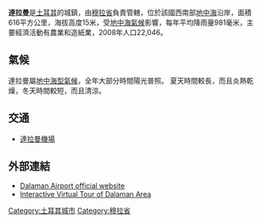 '''達拉曼'''是[[土耳其|土耳其]]的城鎮，由[[穆拉省|穆拉省]]負責管轄，位於該國西南部[[地中海|地中海]]沿岸，面積616平方公里，海拔高度15米，受[[地中海氣候|地中海氣候]]影響，每年平均降雨量981毫米，主要經濟活動有農業和造紙業，2008年人口22,046。

==氣候==
達拉曼屬[[地中海型氣候|地中海型氣候]]，全年大部分時間陽光普照。 夏天時間較長，而且炎熱乾燥，冬天時間較短，而且清涼。 

{{Weather box |metric first= Yes |single line= Yes |location= 達拉曼 
|Jan record high C= 25.3 
|Feb record high C= 25.0
|Mar record high C= 31.0
|Apr record high C= 34.0
|May record high C= 38.0
|Jun record high C= 43.5
|Jul record high C= 48.5
|Aug record high C= 43.1
|Sep record high C= 42.0
|Oct record high C= 39.0
|Nov record high C= 32.8
|Dec record high C= 25.0
|Jan high C= 15.8 
|Feb high C= 16.1
|Mar high C= 18.5
|Apr high C= 21.8
|May high C= 26.3
|Jun high C= 31.5
|Jul high C= 33.9
|Aug high C= 33.9
|Sep high C= 31.1
|Oct high C= 26.7
|Nov high C= 21.3
|Dec high C= 17.0  
|Jan low C= 5.6 
|Feb low C= 5.8
|Mar low C= 7.0
|Apr low C= 9.6
|May low C= 13.5
|Jun low C= 17.8
|Jul low C= 20.7
|Aug low C= 20.6
|Sep low C= 17.2
|Oct low C= 13.3
|Nov low C= 9.4
|Dec low C= 6.9  
|Jan record low C= -4.0 
|Feb record low C= -5.3
|Mar record low C= -1.3
|Apr record low C= 0.0
|May record low C= 6.1
|Jun record low C= 9.7
|Jul record low C= 13.0
|Aug record low C= 14.0
|Sep record low C= 7.8
|Oct record low C= 4.2
|Nov record low C= -1.5
|Dec record low C= -1.3
|Jan rain days= 12.2
|Feb rain days= 10.8
|Mar rain days= 9.0
|Apr rain days= 7.4
|May rain days= 4.3
|Jun rain days= 2.2
|Jul rain days= 1.4
|Aug rain days= 1.5
|Sep rain days= 2.1
|Oct rain days= 5.0
|Nov rain days= 8.8
|Dec rain days= 12.1
|Jan precipitation mm = 191.2
|Feb precipitation mm = 147.5
|Mar precipitation mm = 91.0
|Apr precipitation mm = 51.6
|May precipitation mm = 25.1
|Jun precipitation mm = 8.0
|Jul precipitation mm = 2.8
|Aug precipitation mm = 1.9
|Sep precipitation mm = 20.4
|Oct precipitation mm = 70.7
|Nov precipitation mm = 159.6
|Dec precipitation mm = 211.4
|Jan humidity = 64
|Feb humidity = 63
|Mar humidity = 64
|Apr humidity = 66
|May humidity = 66
|Jun humidity = 57
|Jul humidity = 57
|Aug humidity = 59
|Sep humidity = 56
|Oct humidity = 61
|Nov humidity = 66
|Dec humidity = 67   
|Jan sun= 158.1   
|Feb sun= 156.8 
|Mar sun= 213.9 
|Apr sun= 237 
|May sun= 300.7 
|Jun sun= 342 
|Jul sun= 365.8 
|Aug sun= 347.2 
|Sep sun= 300 
|Oct sun= 244.9 
|Nov sun= 183 
|Dec sun= 151.9 
|source 1= Devlet Meteoroloji İşleri Genel Müdürlüğü <ref>{{cite web |url=http://www.dmi.gov.tr/veridegerlendirme/il-ve-ilceler-istatistik.aspx?m=DALAMAN |title=存档副本 |accessdate=2011-03-19 |deadurl=yes |archiveurl=https://web.archive.org/web/20111016070630/http://www.dmi.gov.tr/veridegerlendirme/il-ve-ilceler-istatistik.aspx?m=DALAMAN |archivedate=2011-10-16 }}</ref>
|date= March 2011
|source 2= Weather2 <ref>http://www.myweather2.com/Holiday-Destinations/Turkey/Dalaman/climate-profile.aspx?month=1</ref>
|date= August 2011
}}

==交通==
*[[達拉曼機場|達拉曼機場]]
==外部連結==
*[https://web.archive.org/web/20120707092129/http://www.atmairport.aero/Dalaman_en/index.php Dalaman Airport official website] {{en}}
*[https://web.archive.org/web/20120706151331/http://www.360travelguide.com/travelpack/resort.asp?Resort=Turkey%20(Dalaman)&Code=128soj36 Interactive Virtual Tour of Dalaman Area]

{{Authority control}}
[[Category:土耳其城市|Category:土耳其城市]]
[[Category:穆拉省|Category:穆拉省]]